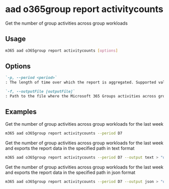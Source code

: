 
# aad o365group report activitycounts

Get the number of group activities across group workloads

## Usage

```sh
m365 aad o365group report activitycounts [options]
```

## Options

```md defintion-list
`-p, --period <period>`
: The length of time over which the report is aggregated. Supported values `D7,D30,D90,D180`

`-f, --outputFile [outputFile]`
: Path to the file where the Microsoft 365 Groups activities across group workloads report should be stored in
```

<Global />

## Examples

Get the number of group activities across group workloads for the last week

```sh
m365 aad o365group report activitycounts --period D7
```

Get the number of group activities across group workloads for the last week and exports the report data in the specified path in text format

```sh
m365 aad o365group report activitycounts --period D7 --output text > "o365groupactivitycounts.txt"
```

Get the number of group activities across group workloads for the last week and exports the report data in the specified path in json format

```sh
m365 aad o365group report activitycounts --period D7 --output json > "o365groupactivitycounts.json"
```
